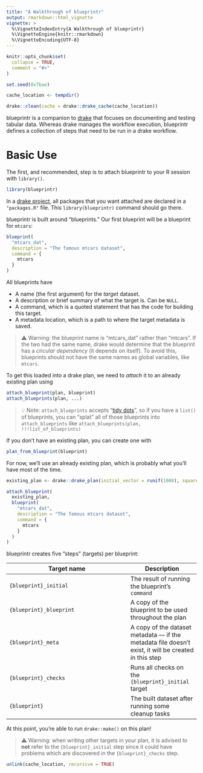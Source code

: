 ```yaml
---
title: "A Walkthrough of blueprintr"
output: rmarkdown::html_vignette
vignette: >
  %\VignetteIndexEntry{A Walkthrough of blueprintr}
  %\VignetteEngine{knitr::rmarkdown}
  %\VignetteEncoding{UTF-8}
---
```


```r
knitr::opts_chunk$set(
  collapse = TRUE,
  comment = "#>"
)

set.seed(0x7bae)

cache_location <- tempdir()

drake::clean(cache = drake::drake_cache(cache_location))
```

blueprintr is a companion to [drake](https://github.com/ropensci/drake) that focuses on documenting and testing tabular data. Whereas drake manages the workflow execution, blueprintr defines a collection of steps that need to be run in a drake workflow.

# Basic Use

The first, and recommended, step is to attach blueprintr to your R session with `library()`.

```r
library(blueprintr)
```

In a [drake project](https://books.ropensci.org/drake/projects.html), all packages that you want attached are declared in a `"packages.R"` file. This `library(blueprintr)` command should go there.

blueprintr is built around "blueprints." Our first blueprint will be a blueprint for `mtcars`:

```r
blueprint(
  "mtcars_dat",
  description = "The famous mtcars dataset",
  command = {
    mtcars
  }
)
```

All blueprints have

* A name (the first argument) for the _target_ dataset.
* A description or brief summary of what the target is. Can be `NULL`.
* A command, which is a quoted statement that has the code for building this target.
* A metadata location, which is a path to where the target metadata is saved.

> ⚠️ Warning: the blueprint name is "mtcars_dat" rather than "mtcars". If the two had the same name, drake would determine that the blueprint has a _circular dependency_ (it depends on itself). To avoid this, blueprints should not have the same names as global variables, like `mtcars`.

To get this loaded into a drake plan, we need to _attach_ it to an already existing plan using

```r
attach_blueprint(plan, blueprint)
attach_blueprints(plan, ...)
```

> 💡 Note: `attach_blueprints` accepts "[tidy dots](https://adv-r.hadley.nz/quasiquotation.html#tidy-dots)", so if you have a `list()` of blueprints, you can "splat" all of those blueprints into `attach_blueprints` like `attach_blueprints(plan, !!!list_of_blueprints)`

If you don't have an existing plan, you can create one with

```r
plan_from_blueprint(blueprint)
```

For now, we'll use an already existing plan, which is probably what you'll have most of the time.

```r
existing_plan <- drake::drake_plan(initial_vector = runif(1000), squared = initial_vector ^ 2)
```

```r
attach_blueprint(
  existing_plan,
  blueprint(
    "mtcars_dat",
    description = "The famous mtcars dataset",
    command = {
      mtcars
    }
  )
)
```

blueprintr creates five "steps" (targets) per blueprint:

Target name             | Description
------------------------|--------------
`{blueprint}_initial`   | The result of running the blueprint's `command`
`{blueprint}_blueprint` | A copy of the blueprint to be used throughout the plan
`{blueprint}_meta`      | A copy of the dataset metadata --- if the metadata file doesn't exist, it will be created in this step
`{blueprint}_checks`    | Runs all checks on the `{blueprint}_initial` target
`{blueprint}`           | The built dataset after running some cleanup tasks

At this point, you're able to run `drake::make()` on this plan!

> ⚠️ Warning: when writing other targets in your plan, it is advised to **not** refer to the `{blueprint}_initial` step since it could have problems which are discovered in the `{blueprint}_checks` step.

```r
unlink(cache_location, recursive = TRUE)
```

